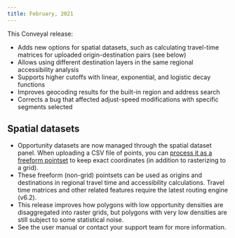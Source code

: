 ```yaml
---
title: February, 2021
---
```


This Conveyal release:

- Adds new options for spatial datasets, such as calculating travel-time matrices for uploaded origin-destination pairs (see below)
- Allows using different destination layers in the same regional accessibility analysis
- Supports higher cutoffs with linear, exponential, and logistic decay functions
- Improves geocoding results for the built-in region and address search
- Corrects a bug that affected adjust-speed modifications with specific segments selected

## Spatial datasets

- Opportunity datasets are now managed through the spatial dataset panel. When uploading a CSV file of points, you can [process it as a freeform pointset](https://docs.conveyal.com/prepare-inputs/upload-spatial-data#freeform-non-grid-points) to keep exact coordinates (in addition to rasterizing to a grid).
- These freeform (non-grid) pointsets can be used as origins and destinations in regional travel time and accessibility calculations. Travel time matrices and other related features require the latest routing engine (v6.2).
- This release improves how polygons with low opportunity densities are disaggregated into raster grids, but polygons with very low densities are still subject to some statistical noise.
- See the user manual or contact your support team for more information.
